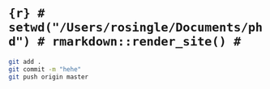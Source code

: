 # ```{r}
# setwd("/Users/rosingle/Documents/phd")
# rmarkdown::render_site()
# ```

```bash
git add .
git commit -m "hehe"
git push origin master
```



